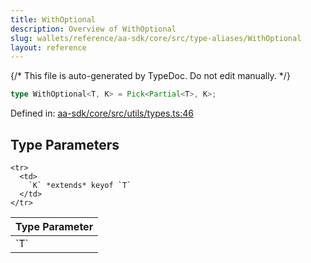 ```yaml
---
title: WithOptional
description: Overview of WithOptional
slug: wallets/reference/aa-sdk/core/src/type-aliases/WithOptional
layout: reference
---
```


{/* This file is auto-generated by TypeDoc. Do not edit manually. */}

```ts
type WithOptional<T, K> = Pick<Partial<T>, K>;
```

Defined in: [aa-sdk/core/src/utils/types.ts:46](https://github.com/alchemyplatform/aa-sdk/blob/9f926c402d1661309abbf8eae8431e52e8c5e53f/aa-sdk/core/src/utils/types.ts#L46)

## Type Parameters

<table>
  <thead>
    <tr>
      <th align="left">Type Parameter</th>
    </tr>
  </thead>

  <tbody>
    <tr>
      <td>
        `T`
      </td>
    </tr>

    <tr>
      <td>
        `K` *extends* keyof `T`
      </td>
    </tr>

  </tbody>
</table>
